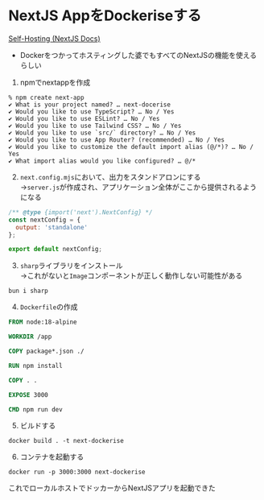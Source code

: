 # NextJS AppをDockeriseする

[Self-Hosting (NextJS Docs)](https://nextjs.org/docs/pages/building-your-application/deploying)
- Dockerをつかってホスティングした婆でもすべてのNextJSの機能を使えるらしい

1. npmでnextappを作成
```shell
% npm create next-app
✔ What is your project named? … next-docerise
✔ Would you like to use TypeScript? … No / Yes
✔ Would you like to use ESLint? … No / Yes
✔ Would you like to use Tailwind CSS? … No / Yes
✔ Would you like to use `src/` directory? … No / Yes
✔ Would you like to use App Router? (recommended) … No / Yes
✔ Would you like to customize the default import alias (@/*)? … No / Yes
✔ What import alias would you like configured? … @/*
```


2. `next.config.mjs`において、出力をスタンドアロンにする
<br/> →`server.js`が作成され、アプリケーション全体がここから提供されるようになる
```mjs
/** @type {import('next').NextConfig} */
const nextConfig = {
  output: 'standalone'
};

export default nextConfig;

```

3. `sharp`ライブラリをインストール
<br/>→これがないと`Image`コンポーネントが正しく動作しない可能性がある
```shell
bun i sharp
```

4. `Dockerfile`の作成
```Dockerfile
FROM node:18-alpine

WORKDIR /app

COPY package*.json ./

RUN npm install

COPY . .

EXPOSE 3000

CMD npm run dev
```


5. ビルドする
```shell
docker build . -t next-dockerise
```

6. コンテナを起動する
```
docker run -p 3000:3000 next-dockerise
```

これでローカルホストでドッカーからNextJSアプリを起動できた
